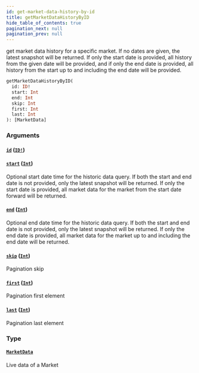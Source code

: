 ```yaml
---
id: get-market-data-history-by-id
title: getMarketDataHistoryByID
hide_table_of_contents: true
pagination_next: null
pagination_prev: null
---
```



get market data history for a specific market. If no dates are given, the latest snapshot will be returned. If only the start date is provided, all history from the given date will be provided, and if only the end date is provided, all history from the start up to and including the end date will be provided.

```graphql
getMarketDataHistoryByID(
  id: ID!
  start: Int
  end: Int
  skip: Int
  first: Int
  last: Int
): [MarketData]
```


### Arguments

#### [`id`](#) ([`ID!`](/docs/testnet/graphql/scalars/id))




#### [`start`](#) ([`Int`](/docs/testnet/graphql/scalars/int))

Optional start date time for the historic data query.
If both the start and end date is not provided, only the latest snapshot will be returned.
If only the start date is provided, all market data for the market from the start date forward will be returned.


#### [`end`](#) ([`Int`](/docs/testnet/graphql/scalars/int))

Optional end date time for the historic data query.
If both the start and end date is not provided, only the latest snapshot will be returned.
If only the end date is provided, all market data for the market up to and including the end date will be returned.


#### [`skip`](#) ([`Int`](/docs/testnet/graphql/scalars/int))

Pagination skip


#### [`first`](#) ([`Int`](/docs/testnet/graphql/scalars/int))

Pagination first element


#### [`last`](#) ([`Int`](/docs/testnet/graphql/scalars/int))

Pagination last element


### Type

#### [`MarketData`](/docs/testnet/graphql/objects/market-data)

Live data of a Market




